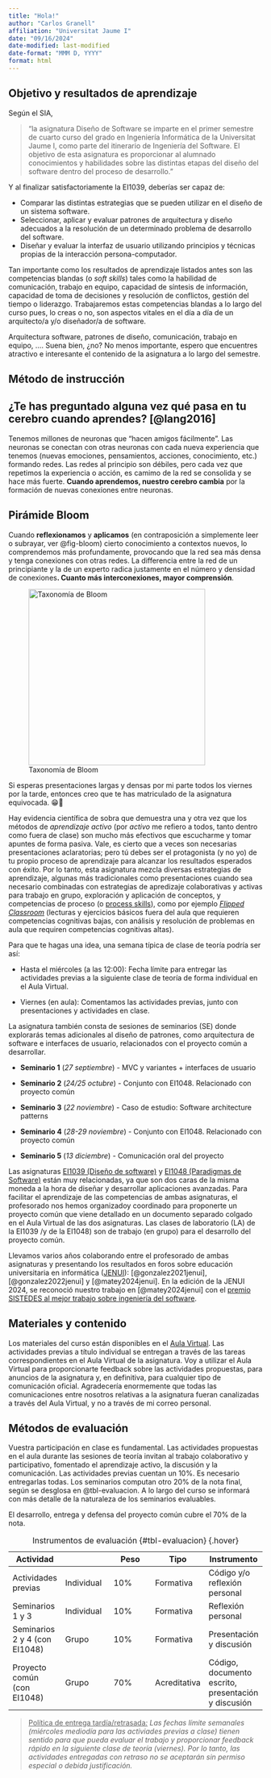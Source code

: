 ```yaml
---
title: "Hola!"
author: "Carlos Granell"
affiliation: "Universitat Jaume I"
date: "09/16/2024"
date-modified: last-modified
date-format: "MMM D, YYYY"
format: html
---
```


## Objetivo y resultados de aprendizaje

Según el SIA,

> "la asignatura Diseño de Software se imparte en el primer semestre de cuarto curso del grado en Ingeniería Informática de la Universitat Jaume I, como parte del itinerario de Ingeniería del Software. El objetivo de esta asignatura es proporcionar al alumnado conocimientos y habilidades sobre las distintas etapas del diseño del software dentro del proceso de desarrollo."

Y al finalizar satisfactoriamente la EI1039, deberías ser capaz de:

-   Comparar las distintas estrategias que se pueden utilizar en el diseño de un sistema software.
-   Seleccionar, aplicar y evaluar patrones de arquitectura y diseño adecuados a la resolución de un determinado problema de desarrollo del software.
-   Diseñar y evaluar la interfaz de usuario utilizando principios y técnicas propias de la interacción persona-computador.

Tan importante como los resultados de aprendizaje listados antes son las competencias blandas (o *soft skills*) tales como la habilidad de comunicación, trabajo en equipo, capacidad de síntesis de información, capacidad de toma de decisiones y resolución de conflictos, gestión del tiempo o liderazgo. Trabajaremos estas competencias blandas a lo largo del curso pues, lo creas o no, son aspectos vitales en el día a día de un arquitecto/a y/o diseñador/a de software.

Arquitectura software, patrones de diseño, comunicación, trabajo en equipo, .... Suena bien, ¿no? No menos importante, espero que encuentres atractivo e interesante el contenido de la asignatura a lo largo del semestre.

## Método de instrucción

::: callout-tip
## ¿Te has preguntado alguna vez qué pasa en tu cerebro cuando aprendes? [@lang2016]

Tenemos millones de neuronas que "hacen amigos fácilmente". Las neuronas se conectan con otras neuronas con cada nueva experiencia que tenemos (nuevas emociones, pensamientos, acciones, conocimiento, etc.) formando redes. Las redes al principio son débiles, pero cada vez que repetimos la experiencia o acción, es camimo de la red se consolida y se hace más fuerte. **Cuando aprendemos, nuestro cerebro cambia** por la formación de nuevas conexiones entre neuronas.
:::

::: callout-tip
## Pirámide Bloom

Cuando **reflexionamos** y **aplicamos** (en contraposición a simplemente leer o subrayar, ver @fig-bloom) cierto conocimiento a contextos nuevos, lo comprendemos más profundamente, provocando que la red sea más densa y tenga conexiones con otras redes. La differencia entre la red de un principiante y la de un experto radica justamente en el número y densidad de conexiones**. Cuanto más interconexiones, mayor comprensión**.

![Taxonomía de Bloom](images/bloom_taxonomy.jpg){#fig-bloom width="350"}
:::


Si esperas presentaciones largas y densas por mi parte todos los viernes por la tarde, entonces creo que te has matriculado de la asignatura equivocada. 😁🍻

Hay evidencia científica de sobra que demuestra una y otra vez que los métodos de *aprendizaje activo* (por *activo* me refiero a todos, tanto dentro como fuera de clase) son mucho más efectivos que escucharme y tomar apuntes de forma pasiva. Vale, es cierto que a veces son necesarias presentaciones aclaratorias; pero tú debes ser el protagonista (y no yo) de tu propio proceso de aprendizaje para alcanzar los resultados esperados con éxito. Por lo tanto, esta asignatura mezcla diversas estrategias de aprendizaje, algunas más tradicionales como presentaciones cuando sea necesario combinadas con estrategias de apredizaje colaborativas y activas para trabajo en grupo, exploración y aplicación de conceptos, y competencias de proceso (o [process skills](http://elipss.com/process-skills.html)), como por ejemplo [*Flipped Classroom*](https://www.theflippedclassroom.es/) (lecturas y ejercicios básicos fuera del aula que requieren competencias cognitivas bajas, con análisis y resolución de problemas en aula que requiren competencias cognitivas altas).



Para que te hagas una idea, una semana típica de clase de teoría podría ser así:

-   Hasta el miércoles (a las 12:00): Fecha límite para entregar las actividades previas a la siguiente clase de teoría de forma individual en el Aula Virtual.

-   Viernes (en aula): Comentamos las actividades previas, junto con presentaciones y actividades en clase.

La asignatura también consta de sesiones de seminarios (SE) donde explorarás temas adicionales al diseño de patrones, como arquitectura de software e interfaces de usuario, relacionados con el proyecto común a desarrollar.

-   **Seminario 1** (*27 septiembre*) - MVC y variantes + interfaces de usuario

-   **Seminario 2** (*24/25* *octubre*) - Conjunto con EI1048. Relacionado con proyecto común

-   **Seminario 3** (*22 noviembre*) - Caso de estudio: Software architecture patterns

-   **Seminario 4** (*28-29 noviembre*) - Conjunto con EI1048. Relacionado con proyecto común

-   **Seminario 5** (*13 diciembre*) - Comunicación oral del proyecto

Las asignaturas [EI1039 (Diseño de software)](https://ujiapps.uji.es/sia/rest/publicacion/2024/estudio/225/asignatura/EI1039) y [EI1048 (Paradigmas de Software)](https://ujiapps.uji.es/sia/rest/publicacion/2024/estudio/225/asignatura/EI1048) están muy relacionadas, ya que son dos caras de la misma moneda a la hora de diseñar y desarrollar aplicaciones avanzadas. Para facilitar el aprendizaje de las competencias de ambas asignaturas, el profesorado nos hemos organizadoy coordinado para proponerte un proyecto común que viene detallado en un documento separado colgado en el Aula Virtual de las dos asignaturas. Las clases de laboratorio (LA) de la EI1039 /y de la EI1048) son de trabajo (en grupo) para el desarrollo del proyecto común.

Llevamos varios años colaborando entre el profesorado de ambas asignaturas y presentando los resultados en foros sobre educación universitaria en informática ([JENUI](https://aenui.org/jenui/)): [@gonzalez2021jenui], [@gonzalez2022jenui] y [@matey2024jenui]. En la edición de la JENUI 2024, se reconoció nuestro trabajo en [@matey2024jenui] con el [premio SISTEDES al mejor trabajo sobre ingeniería del software](https://jenui2024.udc.es/premios-jenui-2024/).

## Materiales y contenido

Los materiales del curso están disponibles en el [Aula Virtual](https://aulavirtual.uji.es/course/view.php?id=81645). Las actividades previas a título individual se entregan a través de las tareas correspondientes en el Aula Virtual de la asignatura. Voy a utilizar el Aula Virtual para proporcionarte feedback sobre las actividades propuestas, para anuncios de la asignatura y, en definitiva, para cualquier tipo de comunicación oficial. Agradecería enormemente que todas las comunicaciones entre nosotros relativas a la asignatura fueran canalizadas a través del Aula Virtual, y no a través de mi correo personal.

## Métodos de evaluación

Vuestra participación en clase es fundamental. Las actividades propuestas en el aula durante las sesiones de teoría invitan al trabajo colaborativo y participativo, fomentado el aprendizaje activo, la discusión y la comunicación. Las actividades previas cuentan un 10%. Es necesario entregarlas todas. Los seminarios computan otro 20% de la nota final, según se desglosa en @tbl-evaluacion. A lo largo del curso se informará con más detalle de la naturaleza de los seminarios evaluables.

El desarrollo, entrega y defensa del proyecto común cubre el 70% de la nota.


| Actividad                     |            | Peso | Tipo         | Instrumento                                         |
|---------------|---------------|---------------|---------------|---------------|
| Actividades previas           | Individual | 10%  | Formativa    | Código y/o reflexión personal                       |
| Seminarios 1 y 3              | Individual | 10%  | Formativa    | Reflexión personal                                  |
| Seminarios 2 y 4 (con EI1048) | Grupo      | 10%  | Formativa    | Presentación y discusión                            |
| Proyecto común (con EI1048)   | Grupo      | 70%  | Acreditativa | Código, documento escrito, presentación y discusión |

: Instrumentos de evaluación {#tbl-evaluacion} {.hover}

> [Política de entrega tardía/retrasada*:*]{.underline} *Las fechas límite semanales (miércoles mediodía para las activiades previas a clase) tienen sentido para que pueda evaluar el trabajo y proporcionar feedback rápido en la siguiente clase de teoría (viernes). Por lo tanto, las actividades entregadas con retraso no se aceptarán sin permiso especial o debida justificación.*
